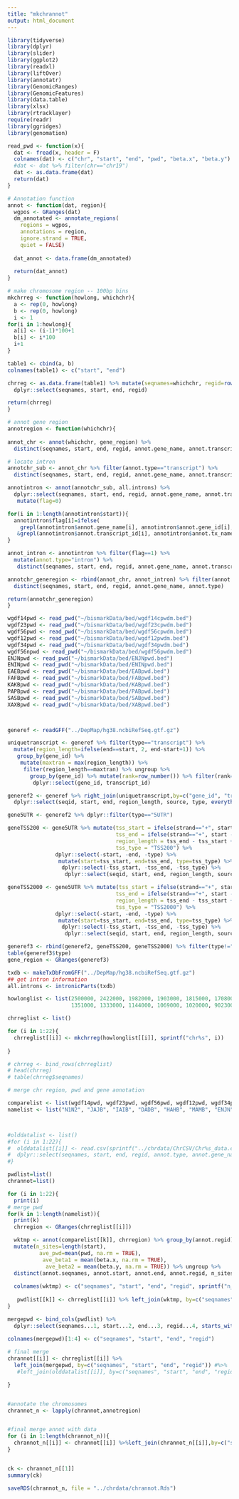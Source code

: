 ```yaml
---
title: "mkchrannot"
output: html_document
---
```


```r

library(tidyverse)
library(dplyr)
library(slider)
library(ggplot2)
library(readxl)
library(liftOver)
library(annotatr)
library(GenomicRanges)
library(GenomicFeatures)
library(data.table)
library(xlsx)
library(rtracklayer)
require(readr)
library(ggridges)
library(genomation)

```

```r
read_pwd <- function(x){
  dat <- fread(x, header = F)
  colnames(dat) <- c("chr", "start", "end", "pwd", "beta.x", "beta.y")
  #dat <- dat %>% filter(chr=="chr19")
  dat <- as.data.frame(dat)
  return(dat)
}

# Annotation function
annot <- function(dat, region){
  wgpos <- GRanges(dat)
  dm_annotated <- annotate_regions(
    regions = wgpos,
    annotations = region,
    ignore.strand = TRUE,
    quiet = FALSE)
  
  dat_annot <- data.frame(dm_annotated)
  
  return(dat_annot)
}

# make chromosome region -- 100bp bins
mkchrreg <- function(howlong, whichchr){
  a <- rep(0, howlong)
  b <- rep(0, howlong)
  i <- 1
for(i in 1:howlong){
  a[i] <- (i-1)*100+1
  b[i] <- i*100
  i+1
}

table1 <- cbind(a, b)
colnames(table1) <- c("start", "end")

chrreg <- as.data.frame(table1) %>% mutate(seqnames=whichchr, regid=row_number()) %>% 
  dplyr::select(seqnames, start, end, regid)

return(chrreg)
}

# annot gene region
annotregion <- function(whichchr){
  
annot_chr <- annot(whichchr, gene_region) %>% 
  distinct(seqnames, start, end, regid, annot.gene_name, annot.transcript_id, annot.type)

# locate intron
annotchr_sub <- annot_chr %>% filter(annot.type=="transcript") %>% 
  distinct(seqnames, start, end, regid, annot.gene_name, annot.transcript_id) 

annotintron <- annot(annotchr_sub, all.introns) %>% 
  dplyr::select(seqnames, start, end, regid, annot.gene_name, annot.transcript_id, annot.tx_name, annot.gene_id) %>% 
   mutate(flag=0)

for(i in 1:length(annotintron$start)){
  annotintron$flag[i]=ifelse(
    grepl(annotintron$annot.gene_name[i], annotintron$annot.gene_id[i], fixed = TRUE)
   &grepl(annotintron$annot.transcript_id[i], annotintron$annot.tx_name[i], fixed = TRUE), 1, 0)
}

annot_intron <- annotintron %>% filter(flag==1) %>% 
  mutate(annot.type="intron") %>% 
   distinct(seqnames, start, end, regid, annot.gene_name, annot.transcript_id,  annot.type)

annotchr_generegion <- rbind(annot_chr, annot_intron) %>% filter(annot.type!="transcript") %>% 
  distinct(seqnames, start, end, regid, annot.gene_name, annot.type)

return(annotchr_generegion)
}

```


```r
wgdf14pwd <- read_pwd("~/bismarkData/bed/wgdf14cpwdm.bed")
wgdf23pwd <- read_pwd("~/bismarkData/bed/wgdf23cpwdm.bed")
wgdf56pwd <- read_pwd("~/bismarkData/bed/wgdf56cpwdm.bed")
wgdf12pwd <- read_pwd("~/bismarkData/bed/wgdf12pwdm.bed")
wgdf34pwd <- read_pwd("~/bismarkData/bed/wgdf34pwdm.bed") 
wgdf56npwd <- read_pwd("~/bismarkData/bed/wgdf56pwdm.bed") 
ENJNpwd <- read_pwd("~/bismarkData/bed/ENJNpwd.bed")
ENINpwd <- read_pwd("~/bismarkData/bed/ENINpwd.bed")
EAEBpwd <- read_pwd("~/bismarkData/bed/EABpwd.bed")
FAFBpwd <- read_pwd("~/bismarkData/bed/FABpwd.bed")
KAKBpwd <- read_pwd("~/bismarkData/bed/KABpwd.bed")
PAPBpwd <- read_pwd("~/bismarkData/bed/PABpwd.bed")
SASBpwd <- read_pwd("~/bismarkData/bed/SABpwd.bed")
XAXBpwd <- read_pwd("~/bismarkData/bed/XABpwd.bed")



generef <- readGFF("../DepMap/hg38.ncbiRefSeq.gtf.gz")

uniquetranscript <- generef %>% filter(type=="transcript") %>% 
  mutate(region_length=ifelse(end==start, 2, end-start+1)) %>% 
   group_by(gene_id) %>% 
    mutate(maxtran = max(region_length)) %>% 
     filter(region_length==maxtran) %>% ungroup %>% 
       group_by(gene_id) %>% mutate(rank=row_number()) %>% filter(rank==1) %>% 
        dplyr::select(gene_id, transcript_id)

generef2 <- generef %>% right_join(uniquetranscript,by=c("gene_id", "transcript_id")) %>% mutate(region_length=ifelse(end==start, 2, end-start+1)) %>% 
  dplyr::select(seqid, start, end, region_length, source, type, everything())

gene5UTR <- generef2 %>% dplyr::filter(type=="5UTR")

geneTSS200 <- gene5UTR %>% mutate(tss_start = ifelse(strand=="+", start - 200, end+1),
                                  tss_end = ifelse(strand=="+", start -1, end +200),
                                  region_length = tss_end - tss_start +1, 
                                  tss_type = "TSS200") %>% 
               dplyr::select(-start, -end, -type) %>% 
                mutate(start=tss_start, end=tss_end, type=tss_type) %>% 
                 dplyr::select(-tss_start, -tss_end, -tss_type) %>%
                  dplyr::select(seqid, start, end, region_length, source, type, everything())

geneTSS2000 <- gene5UTR %>% mutate(tss_start = ifelse(strand=="+", start - 2000, end + 201),
                                  tss_end = ifelse(strand=="+", start - 201, end + 2000),
                                  region_length = tss_end - tss_start +1, 
                                  tss_type = "TSS2000") %>% 
               dplyr::select(-start, -end, -type) %>% 
                mutate(start=tss_start, end=tss_end, type=tss_type) %>% 
                 dplyr::select(-tss_start, -tss_end, -tss_type) %>%
                  dplyr::select(seqid, start, end, region_length, source, type, everything())

generef3 <- rbind(generef2, geneTSS200, geneTSS2000) %>% filter(type!="CDS")
table(generef3$type)
gene_region <- GRanges(generef3)

txdb <- makeTxDbFromGFF("../DepMap/hg38.ncbiRefSeq.gtf.gz")
## get intron information
all.introns <- intronicParts(txdb)

```

```r

howlonglist <- list(2500000, 2422000, 1982000, 1903000, 1815000, 1708000, 1594000, 1451000, 1384000, 1338000,
                    1351000, 1333000, 1144000, 1069000, 1020000, 902300, 832500, 802700, 590000, 643400, 467000, 508100)

chrreglist <- list()

for (i in 1:22){
  chrreglist[[i]] <- mkchrreg(howlonglist[[i]], sprintf("chr%s", i))
  
}

# chrreg <- bind_rows(chrreglist)
# head(chrreg)
# table(chrreg$seqnames)

```



```r

# merge chr region, pwd and gene annotation

comparelist <- list(wgdf14pwd, wgdf23pwd, wgdf56pwd, wgdf12pwd, wgdf34pwd, wgdf56npwd,ENJNpwd,ENINpwd, EAEBpwd,FAFBpwd, KAKBpwd,PAPBpwd,SASBpwd,XAXBpwd)
namelist <- list("N1N2", "JAJB", "IAIB", "DADB", "HAHB", "MAMB", "ENJN", "ENIN", "EAEB", "FAFB", "KAKB", "PAPB", "SASB", "XAXB")



#olddatalist <- list()
#for (i in 1:22){
#  olddatalist[[i]] <- read.csv(sprintf("../chrdata/ChrCSV/Chr%s_data.csv", i), header = TRUE, stringsAsFactors=FALSE) %>% 
#  dplyr::select(seqnames, start, end, regid, annot.type, annot.gene_name)
#}

pwdlist=list()
chrannot=list()

for (i in 1:22){
  print(i)
# merge pwd
for(k in 1:length(namelist)){
  print(k)
  chrregion <- GRanges(chrreglist[[i]])

  wktmp <- annot(comparelist[[k]], chrregion) %>% group_by(annot.regid) %>% 
  mutate(n_sites=length(start),
          ave_pwd=mean(pwd, na.rm = TRUE),
           ave_beta1 = mean(beta.x, na.rm = TRUE),
            ave_beta2 = mean(beta.y, na.rm = TRUE)) %>% ungroup %>% 
  distinct(annot.seqnames, annot.start, annot.end, annot.regid, n_sites, ave_pwd, ave_beta1, ave_beta2) 
  
  colnames(wktmp) <- c("seqnames", "start", "end", "regid", sprintf("n_sites_%s", namelist[[k]]), sprintf("ave_pwd_%s", namelist[[k]]),sprintf("ave_beta1_%s", namelist[[k]]), sprintf("ave_beta2_%s", namelist[[k]]))
   
   pwdlist[[k]] <- chrreglist[[i]] %>% left_join(wktmp, by=c("seqnames", "start", "end", "regid"))
}

mergepwd <- bind_cols(pwdlist) %>% 
  dplyr::select(seqnames...1, start...2, end...3, regid...4, starts_with("n_sites_"), starts_with("ave_pwd_"), starts_with("ave_beta1_"), starts_with("ave_beta2_")) 

colnames(mergepwd)[1:4] <- c("seqnames", "start", "end", "regid")
  
# final merge
chrannot[[i]] <- chrreglist[[i]] %>% 
  left_join(mergepwd, by=c("seqnames", "start", "end", "regid")) #%>% 
   #left_join(olddatalist[[i]], by=c("seqnames", "start", "end", "regid"))

}


#annotate the chromosomes
chrannot_n <- lapply(chrannot,annotregion)


#final merge annot with data
for (i in 1:length(chrannot_n)){
  chrannot_n[[i]] <- chrannot[[i]] %>%left_join(chrannot_n[[i]],by=c("seqnames", "start", "end", "regid"))
}


ck <- chrannot_n[[1]]
summary(ck)

saveRDS(chrannot_n, file = "../chrdata/chrannot.Rds")

```

















